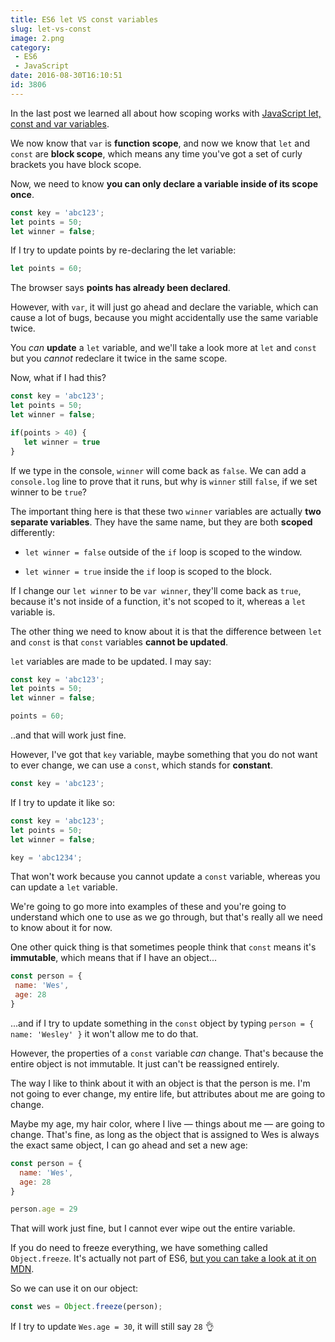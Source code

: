 ```yaml
---
title: ES6 let VS const variables
slug: let-vs-const
image: 2.png
category:
 - ES6
 - JavaScript
date: 2016-08-30T16:10:51
id: 3806
---
```


In the last post we learned all about how scoping works with <a href="http://wesbos.com/javascript-scoping/">JavaScript let, const and var variables</a>.

We now know that `var` is **function scope**, and now we know that `let` and `const` are **block scope**, which means any time you've got a set of curly brackets you have block scope.

Now, we need to know **you can only declare a variable inside of its scope once**.


```js
const key = 'abc123';
let points = 50;
let winner = false;

```

If I try to update points by re-declaring the let variable:


```js
let points = 60;

```

The browser says **points has already been declared**.

However, with `var`, it will just go ahead and declare the variable, which can cause a lot of bugs, because you might accidentally use the same variable twice.

You <em>can</em> **update** a `let` variable, and we'll take a look more at `let` and `const` but you <em>cannot</em> redeclare it twice in the same scope.

Now, what if I had this?


```js
const key = 'abc123';
let points = 50;
let winner = false;

if(points > 40) {
   let winner = true
}

```

If we type in the console, `winner` will come back as `false`. We can add a `console.log` line to prove that it runs, but why is `winner` still `false`, if we set winner to be `true`?

The important thing here is that these two `winner` variables are actually **two separate variables**. They have the same name, but they are both **scoped** differently:



* `let winner = false` outside of the `if` loop is scoped to the window.

* `let winner = true` inside the `if` loop is scoped to the block.



If I change our `let winner` to be `var winner`, they'll come back as `true`, because it's not inside of a function, it's not scoped to it, whereas a `let` variable is.

The other thing we need to know about it is that the difference between `let` and `const` is that `const` variables **cannot be updated**.

`let` variables are made to be updated. I may say:


```js
const key = 'abc123';
let points = 50;
let winner = false;

points = 60;

```

..and that will work just fine.

However, I've got that `key` variable, maybe something that you do not want to ever change, we can use a `const`, which stands for **constant**.


```js
const key = 'abc123';

```

If I try to update it like so:


```js
const key = 'abc123';
let points = 50;
let winner = false;

key = 'abc1234';

```

That won't work because you cannot update a `const` variable, whereas you can update a `let` variable.

We're going to go more into examples of these and you're going to understand which one to use as we go through, but that's really all we need to know about it for now.

One other quick thing is that sometimes people think that `const` means it's **immutable**, which means that if I have an object...


```js
const person = {
 name: 'Wes',
 age: 28
}

```

...and if I try to update something in the `const` object by typing `person = { name: 'Wesley' }` it won't allow me to do that.

However, the properties of a `const` variable <em>can</em> change. That's because the entire object is not immutable. It just can't be reassigned entirely.

The way I like to think about it with an object is that the person is me. I'm not going to ever change, my entire life, but attributes about me are going to change.

Maybe my age, my hair color, where I live — things about me — are going to change. That's fine, as long as the object that is assigned to Wes is always the exact same object, I can go ahead and set a new age:


```js
const person = {
  name: 'Wes',
  age: 28
}

person.age = 29

```

That will work just fine, but I cannot ever wipe out the entire variable.

If you do need to freeze everything, we have something called `Object.freeze`. It's actually not part of ES6, <a href="https://developer.mozilla.org/en/docs/Web/JavaScript/Reference/Global_Objects/Object/freeze">but you can take a look at it on MDN</a>.

So we can use it on our object:


```js
const wes = Object.freeze(person);

```

If I try to update `Wes.age = 30`, it will still say `28` 👌
